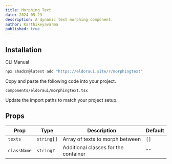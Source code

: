 ```yaml
---
title: Morphing Text
date: 2024-05-23
description: A dynamic text morphing component.
author: Karthikeyavarma
published: true
---
```


<ComponentPreview name="morphingtextdemo" />

## Installation


<Tabs defaultValue="cli">

<TabsList>
  <TabsTrigger value="cli">CLI</TabsTrigger>
  <TabsTrigger value="manual">Manual</TabsTrigger>
</TabsList>
<TabsContent value="cli">

```bash
npx shadcn@latest add "https://eldoraui.site/r/morphingtext"
```

</TabsContent>

<TabsContent value="manual">

<Steps>

<Step>Copy and paste the following code into your project.</Step>

`components/eldoraui/morphingtext.tsx`

<ComponentSource name="morphingtext" />

<Step>Update the import paths to match your project setup.</Step>

</Steps>

</TabsContent>

</Tabs>



## Props

| Prop        | Type       | Description                          | Default |
| ----------- | ---------- | ------------------------------------ | ------- |
| `texts`     | `string[]` | Array of texts to morph between      | `[]`    |
| `className` | `string?`  | Additional classes for the container | `""`    |
